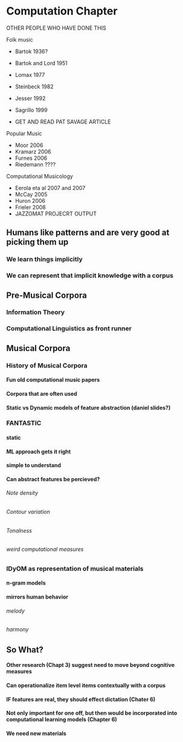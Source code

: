 # Computation Chapter

OTHER PEOPLE WHO HAVE DONE THIS

Folk music

* Bartok 1936?
* Bartok and Lord 1951
* Lomax 1977
* Steinbeck 1982
* Jesser 1992
* Sagrillo 1999

* GET AND READ PAT SAVAGE ARTICLE

Popular Music

* Moor 2006
* Kramarz 2006
* Furnes 2006
* Riedemann ????

Computational Musicology

* Eerola eta al 2007  and 2007
* McCay 2005
* Huron 2006
* Frieler 2008
* JAZZOMAT PROJECRT OUTPUT

## Humans like patterns and are very good at picking them up
### We learn things implicitly
### We can represent that implicit knowledge with a corpus 
## Pre-Musical Corpora
### Information Theory
### Computational Linguistics as front runner
## Musical Corpora
### History of Musical Corpora 
#### Fun old computational music papers 
#### Corpora that are often used
#### Static vs Dynamic models of feature abstraction (daniel slides?)
### FANTASTIC 
#### static 
#### ML approach gets it right
#### simple to understand
#### Can abstract features be percieved? 
###### Note density
###### Contour variation
###### Tonalness
###### weird computational measures
### IDyOM as representation of musical materials 
#### n-gram models
#### mirrors human behavior
###### melody
###### harmony
## So What?
#### Other research (Chapt 3) suggest need to move beyond cognitive measures
#### Can operationalize item level items contextually with a corpus 
#### IF features are real, they should effect dictation (Chater 6)
#### Not only important for one off, but then would be incorporated into computational learning models (Chapter 6)
#### We need new materials 
